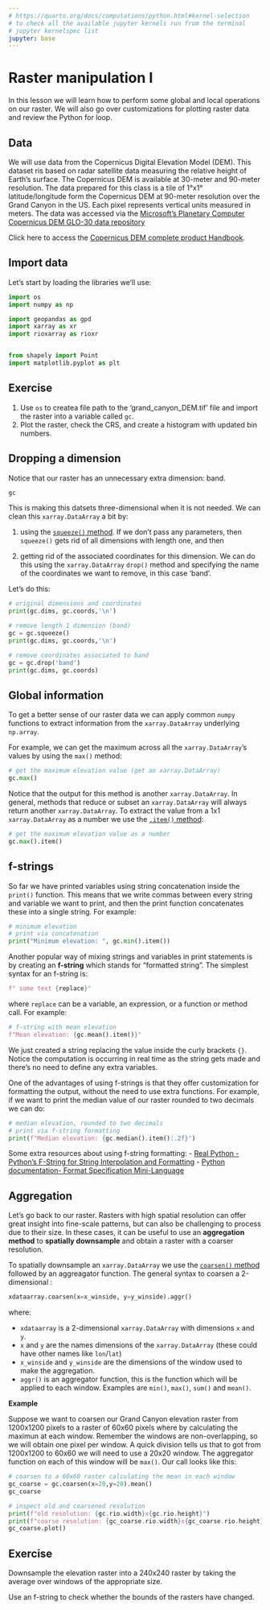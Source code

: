 ```yaml
---
# https://quarto.org/docs/computations/python.html#kernel-selection
# to check all the available jupyter kernels run from the terminal 
# jupyter kernelspec list
jupyter: base
---
```


<!-- 
Fixing the preview working directory
```python
import os
home = os.path.expanduser("~")
os.chdir(os.path.join(home,'eds-220-book'))
```
-->

# Raster manipulation I

In this lesson we will learn how to perform some global and local operations on our raster. 
We will also go over customizations for plotting raster data and review the Python for loop.

## Data
<!-- https://upload.wikimedia.org/wikipedia/commons/b/bb/Grand_Canyon_National_Park_06.jpg-->

We will use data from the Copernicus Digital Elevation Model (DEM).
This dataset ris based on radar satellite data measuring the relative height of Earth's surface. 
The Copernicus DEM is available at 30-meter and 90-meter resolution.
The data prepared for this class is a tile of 1°x1° latitude/longitude form the Copernicus DEM at 90-meter resolution over the Grand Canyon in the US. 
Each pixel represents vertical units measured in meters. 
The data was accessed via the [Microsoft’s Planetary Computer Copernicus DEM GLO-30 data repository](https://planetarycomputer.microsoft.com/dataset/cop-dem-glo-30#overview)

Click here to access the [Copernicus DEM complete product Handbook](https://object.cloud.sdsc.edu/v1/AUTH_opentopography/www/metadata/Copernicus_metadata.pdf).

<!--
To create a simple map for context we will also use a file with the boundaries of the US National Parks boundaries, provided by the US National Park Service [](https://public-nps.opendata.arcgis.com/datasets/nps::nps-boundary-4/about).
-->

## Import data
Let’s start by loading the libraries we’ll use:

```python
import os
import numpy as np

import geopandas as gpd
import xarray as xr
import rioxarray as rioxr


from shapely import Point
import matplotlib.pyplot as plt
```

::: {.callout-tip}
# Exercise
1. Use `os` to createa file path to the 'grand_canyon_DEM.tif' file and import the raster into a variable called `gc`.
2. Plot the raster, check the CRS, and create a histogram with updated bin numbers.
:::

<!--
And then loading our dataset:
```python
# load Grand Canyon DEM data
data_path = os.path.join(os.getcwd(),'data','grand_canyon_DEM.tif')
gc = rioxr.open_rasterio(data_path)
gc
```

A brief exploration of our dataset:
```python
# exploratory plot
gc.plot()
```

```python
# check the raster's CRS
gc.rio.crs
```

```python
# plot histogram of elevation values
# get bin values output on "disposable" variable _ 
_ = gc.plot.hist(bins=50)
```

::: {.callout-note}
# `_`
Notice in the previous line of code we used the underscore `_` to capture the output of the histogram. 
The underscore `_` is often used in Python to name a "disposable" variable we will not use in the future.
::: 
-->

<!--
## Geographic context

To have a better sense of where our raster data is, let's plot one map showing the (general) location of the tile in the world and another one showing the bounding box over the Grand Canyon National Park boundary.

```python
# get the bounds for our raster
bounds = gc.rio.bounds()
bounds
```

### World map + aoi
To show the location of our area of interest (aoi) in the world we will:
1. load the Natural Earth low-resolution world dataset available through `geopandas`
2. construct a `gpd.GeoDataFrame` with a single point in it using the `xmin` and `ymin` form the raster's bounds and the raster's crs.
3. plot the point on top of the worldmap. 

```python
# load Natural Earth worldmap
worldmap = gpd.read_file(gpd.datasets.get_path("naturalearth_lowres"))

grand_canyon = gpd.GeoDataFrame(geometry = [Point([bounds[0],bounds[1]])], crs=gc.rio.crs)

fig, ax = plt.subplots()
ax.axis('off')
worldmap.plot(ax=ax, color = 'lightgray')
grand_canyon.plot(ax=ax, marker='*', color='red')
plt.show()
```

You can check the different types of markers available for points in the [`matplolib` documentation](https://matplotlib.org/stable/api/_as_gen/matplotlib.pyplot.plot.html).

TO DO: map of tile relative to Grand Canyon

-->

## Dropping a dimension

Notice that our raster has an unnecessary extra dimension: band.

```python
gc
```

This is making this datsets three-dimensional when it is not needed. 
We can clean this `xarray.DataArray` a bit by:

1. using the [`squeeze()` method](https://docs.xarray.dev/en/stable/generated/xarray.DataArray.squeeze.html).
If we don't pass any parameters, then `squeeze()` gets rid of all dimensions with length one, and then

2. getting rid of the associated coordinates for this dimension. 
We can do this using the `xarray.DataArray` `drop()` method and specifying the name of the coordinates we want to remove, in this case 'band'.

Let's do this:
```python
# original dimensions and coordinates
print(gc.dims, gc.coords,'\n')

# remove length 1 dimension (band)
gc = gc.squeeze()
print(gc.dims, gc.coords,'\n')

# remove coordinates associated to band
gc = gc.drop('band')
print(gc.dims, gc.coords)
```

## Global information

To get a better sense of our raster data we can apply common `numpy` functions to extract information from the `xarray.DataArray` underlying `np.array`.

For example, we can get the maximum across all the `xarray.DataArray`'s values by using the `max()` method:
```python
# get the maximum elevation value (get an xarray.DataArray)
gc.max()
```

Notice that the output for this method is another `xarray.DataArray`. 
In general, methods that reduce or subset an `xarray.DataArray` will always return another `xarray.DataArray`. 
To extract the value from a 1x1 `xarray.DataArray` as a number we use the [`.item()` method](#https://docs.xarray.dev/en/stable/generated/xarray.DataArray.item.html):

```python
# get the maximum elevation value as a number
gc.max().item()
```

<!--
https://discuss.codecademy.com/t/what-are-good-reasons-to-use-string-formatting/446707

https://stackoverflow.com/questions/57150426/what-is-printf
-->

## f-strings

So far we have printed variables using string concatenation inside the `print()` function. 
This means that we write commas between every string and variable we want to print, and then the print function concatenates these into a single string. For example:

```python
# minimum elevation
# print via concatenation
print("Minimum elevation: ", gc.min().item())
```

Another popular way of mixing strings and variables in print statements is by creating an **f-string** which stands for "formatted string". 
The simplest syntax for an f-string is:
```python
f" some text {replace}"
```
where `replace` can be a variable, an expression, or a function or method call. 
For example:

```python
# f-string with mean elevation
f"Mean elevation: {gc.mean().item()}"
```

We just created a string replacing the value inside the curly brackets `{}`. 
Notice the computation is occurring in real time as the string gets made and there's no need to define any extra variables.

One of the advantages of using f-strings is that they offer customization for formatting the output, without the need to use extra functions. 
For example, if we want to print the median value of our raster rounded to two decimals we can do:

```python
# median elevation, rounded to two decimals
# print via f-string formatting
print(f"Median elevation: {gc.median().item():.2f}")
```

Some extra resources about using f-string formatting:
- [Real Python - Python's F-String for String Interpolation and Formatting](https://realpython.com/python-f-strings/)
- [Python documentation- Format Specification Mini-Language](https://docs.python.org/3/library/string.html#formatspec)


## Aggregation

Let's go back to our raster. 
Rasters with high spatial resolution can offer great insight into fine-scale patterns, but can also be challenging to process due to their size. 
In these cases, it can be useful to use an **aggregation method** to **spatially downsample** and obtain a raster with a coarser resolution. 

To spatially downsample an `xarray.DataArray` we use the [`coarsen()` method](https://xarray.pydata.org/en/v2023.10.1/generated/xarray.DataArray.coarsen.html) followed by an aggreagator function. 
The general syntax to coarsen a 2-dimensional :
```python
xdataarray.coarsen(x=x_winside, y=y_winside).aggr()
```
where:

- `xdataarray` is a 2-dimensional `xarray.DataArray` with dimensions `x` and `y`. 
- `x` and `y` are the names dimensions of the `xarray.DataArray` (these could have other names like `lon`/`lat`)
- `x_winside` and `y_winside` are the dimensions of the window used to make the aggregation. 
- `aggr()` is an aggregator function, this is the function which will be applied to each window. Examples are `min()`, `max()`, `sum()` and `mean()`.

**Example**

Suppose we want to coarsen our Grand Canyon elevation raster from 1200x1200 pixels to a raster of 60x60 pixels where by calculating the maximun at each window. 
Remember the windows are non-overlapping, so we will obtain one pixel per window. 
A quick division tells us that to got from 1200x1200 to 60x60 we will need to use a 20x20 window. 
The aggregator function on each of this window will be `max()`.
Our call looks like this:

```python
# coarsen to a 60x60 raster calculating the mean in each window
gc_coarse = gc.coarsen(x=20,y=20).mean()
gc_coarse
```

```python
# inspect old and coarsened resolution
print(f"old resolution: {gc.rio.width}x{gc.rio.height}")
print(f"coarse resolution: {gc_coarse.rio.width}x{gc_coarse.rio.height}")
gc_coarse.plot()
```

<!--
## Categorization

Let's go back to our original raster. 
Local operations on rasters refer to operations that are performed cell-by-cell. 
Our NDVI calculation in the previous lesson is such an example. 
Another popular local operation is to reclassify each cell in the raster as part of group or category. 

**Example**

Let's say we want to divide our assign each pixel to which percentile it is in.

```python
np.percentile(gc, [25,50,75])
```

```python
gc_classes = xr.apply_ufunc(
    np.digitize,
    gc,
    np.percentile(gc,[25,50,75])
)
gc_classes.plot()
```


## For loops and list comprehension

```python
perc = np.percentile(gc,[0,25,50,75,100])
perc
```

```python
for p in perc:
  print(p)
```

```python
n = len(perc)
print(f'number of elements in perc: {n} \n')
for i in range(n):
  print(f"index {i}, value: {perc[i]}")
```

```python
# create an f-string and print it for each index
for i in range(n-1):
  print(f"{perc[i]:0f} - {perc[i+1] - 1:0f}")
```

```python
# list comprehension
[f'{perc[i]:0f} - {perc[i+1] - 1:0f}' for i in range(len(perc)-1)]
```

## Graph customization

```python
# https://matplotlib.org/stable/gallery/color/colormap_reference.html
# https://matplotlib.org/stable/gallery/color/custom_cmap.html
# https://stackoverflow.com/questions/37727380/plotting-discrete-colorbar-in-legend-style-using-matplotlib

fig, ax = plt.subplots()

# ============= CUSTOMIZE COLORS ===============
n_classes = len(np.unique(gc_classes))
cmap = plt.cm.get_cmap('Oranges', n_classes)
# ==============================================

#  map elevation raster
gc_classes.plot.imshow(ax=ax, 
                       add_colorbar=False, # will add custom legend
                       cmap=cmap)

# ============= CUSTOMIZE LEGEND ===============
# -- create list of color patches for legend
patches = [mpatches.Patch(color=cmap(i)) for i in range(n_classes)]

# --- create text for each legend
percentiles = np.percentile(gc,[0,25,50,75,100])
legends = [f'{perc[i]:.0f} - {perc[i+1] - 1:.0f}' for i in range(len((perc))-1)]

# --- update legend
plt.legend(patches, # color patches
           legends, # legends
           loc='center left',  
           bbox_to_anchor=(1, 0.5), 
           title = 'Elevation (m)')
# ===============================================

# update title and axis labels
ax.set_title('Elevation at the Grand Canyon')
ax.set_xlabel('Longitude')
ax.set_ylabel('Latitude')

plt.show()
```
-->

::: {.callout-tip}
# Exercise
Downsample the elevation raster into a 240x240 raster by taking the average over windows of the appropriate size. 

Use an f-string to check whether the bounds of the rasters have changed.
:::